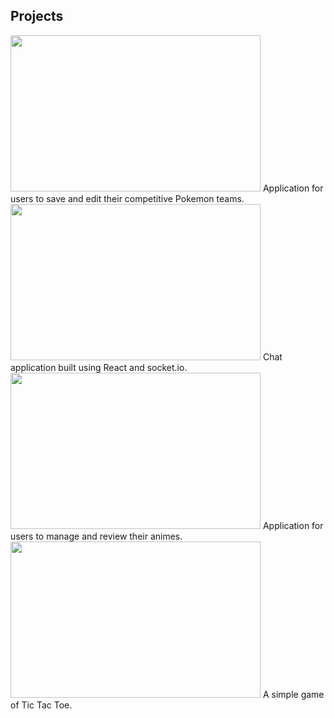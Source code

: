 ## Projects

<ProjectCard title="Pokemon Teambuilder" link="https://dhdonaldha1.github.io/pokemon-client/">
<img src="https://imgur.com/zJrf2Si.jpg" height="250" width="400" variant="top" />
Application for users to save and edit their competitive Pokemon teams.
</ProjectCard>

<ProjectCard title="FarmChat" link="https://sei-troubleshoot.github.io/project-3-client/#/" bg="linear-gradient(to left, #D4145A 0%, #FBB03B 100%)">
<img src="https://imgur.com/3u3jd67.jpg" height="250" width="400" variant="top" />
Chat application built using React and socket.io.
</ProjectCard>

<ProjectCard title="Animelist" link="https://dhdonaldha1.github.io/project-2-client/" bg="blue">
<img src="https://imgur.com/uXrAMpt.jpg" height="250" width="400" variant="top" />
Application for users to manage and review their animes.
</ProjectCard>

<ProjectCard title="Tic Tac Toe" link="https://dhdonaldha1.github.io/tic-tac-toe-client/" bg="linear-gradient(to left, #D4145A 0%, #FBB03B 100%)">
<img src="https://imgur.com/fu4gLdg.jpg" height="250" width="400" variant="top" />
A simple game of Tic Tac Toe.
</ProjectCard>
